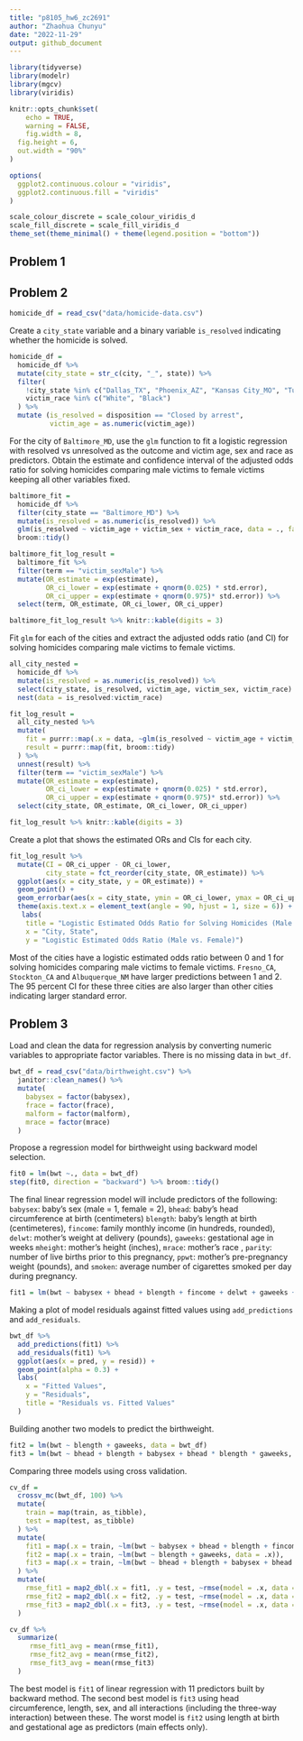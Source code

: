 ```yaml
---
title: "p8105_hw6_zc2691"
author: "Zhaohua Chunyu"
date: "2022-11-29"
output: github_document
---
```


```r
library(tidyverse)
library(modelr)
library(mgcv)
library(viridis)

knitr::opts_chunk$set(
	echo = TRUE,
	warning = FALSE,
	fig.width = 8, 
  fig.height = 6,
  out.width = "90%"
)

options(
  ggplot2.continuous.colour = "viridis",
  ggplot2.continuous.fill = "viridis"
)

scale_colour_discrete = scale_colour_viridis_d
scale_fill_discrete = scale_fill_viridis_d
theme_set(theme_minimal() + theme(legend.position = "bottom"))
```

## Problem 1



## Problem 2
```r
homicide_df = read_csv("data/homicide-data.csv")
```

Create a `city_state` variable and a binary variable `is_resolved` indicating whether the homicide is solved.

```r
homicide_df = 
  homicide_df %>% 
  mutate(city_state = str_c(city, "_", state)) %>% 
  filter(
    !city_state %in% c("Dallas_TX", "Phoenix_AZ", "Kansas City_MO", "Tulsa_AL"),
    victim_race %in% c("White", "Black")
  ) %>% 
  mutate (is_resolved = disposition == "Closed by arrest",
          victim_age = as.numeric(victim_age))
```

For the city of `Baltimore_MD`, use the `glm` function to fit a logistic regression with resolved vs unresolved as the outcome and victim age, sex and race as predictors. Obtain the estimate and confidence interval of the adjusted odds ratio for solving homicides comparing male victims to female victims keeping all other variables fixed.

```r
baltimore_fit = 
  homicide_df %>% 
  filter(city_state == "Baltimore_MD") %>%
  mutate(is_resolved = as.numeric(is_resolved)) %>% 
  glm(is_resolved ~ victim_age + victim_sex + victim_race, data = ., family = "binomial") %>% 
  broom::tidy()  

baltimore_fit_log_result = 
  baltimore_fit %>% 
  filter(term == "victim_sexMale") %>% 
  mutate(OR_estimate = exp(estimate),
         OR_ci_lower = exp(estimate + qnorm(0.025) * std.error),
         OR_ci_upper = exp(estimate + qnorm(0.975)* std.error)) %>% 
  select(term, OR_estimate, OR_ci_lower, OR_ci_upper)  

baltimore_fit_log_result %>% knitr::kable(digits = 3)
```

Fit `glm` for each of the cities and extract the adjusted odds ratio (and CI) for solving homicides comparing male victims to female victims. 

```r
all_city_nested = 
  homicide_df %>% 
  mutate(is_resolved = as.numeric(is_resolved)) %>% 
  select(city_state, is_resolved, victim_age, victim_sex, victim_race) %>% 
  nest(data = is_resolved:victim_race)

fit_log_result = 
  all_city_nested %>% 
  mutate(
    fit = purrr::map(.x = data, ~glm(is_resolved ~ victim_age + victim_sex + victim_race, data = .x, family = "binomial")),
    result = purrr::map(fit, broom::tidy)
  ) %>% 
  unnest(result) %>% 
  filter(term == "victim_sexMale") %>% 
  mutate(OR_estimate = exp(estimate),
         OR_ci_lower = exp(estimate + qnorm(0.025) * std.error),
         OR_ci_upper = exp(estimate + qnorm(0.975)* std.error)) %>% 
  select(city_state, OR_estimate, OR_ci_lower, OR_ci_upper)  

fit_log_result %>% knitr::kable(digits = 3)
```

Create a plot that shows the estimated ORs and CIs for each city.

```r
fit_log_result %>% 
  mutate(CI = OR_ci_upper - OR_ci_lower,
         city_state = fct_reorder(city_state, OR_estimate)) %>% 
  ggplot(aes(x = city_state, y = OR_estimate)) +
  geom_point() +
  geom_errorbar(aes(x = city_state, ymin = OR_ci_lower, ymax = OR_ci_upper))+
  theme(axis.text.x = element_text(angle = 90, hjust = 1, size = 6)) +
   labs(
    title = "Logistic Estimated Odds Ratio for Solving Homicides (Male vs. Female) for Each City with 95% CI",
    x = "City, State",
    y = "Logistic Estimated Odds Ratio (Male vs. Female)")
```

Most of the cities have a logistic estimated odds ratio between 0 and 1 for solving homicides comparing male victims to female victims. `Fresno_CA`, `Stockton_CA` and `Albuquerque_NM` have larger predictions between 1 and 2. The 95 percent CI for these three cities are also larger than other cities indicating larger standard error. 

## Problem 3

Load and clean the data for regression analysis by converting numeric variables to appropriate factor variables. There is no missing data in `bwt_df`.
```r
bwt_df = read_csv("data/birthweight.csv") %>% 
  janitor::clean_names() %>% 
  mutate(
    babysex = factor(babysex),
    frace = factor(frace),
    malform = factor(malform),
    mrace = factor(mrace)
  ) 
```
Propose a regression model for birthweight using backward model selection. 

```r
fit0 = lm(bwt ~., data = bwt_df) 
step(fit0, direction = "backward") %>% broom::tidy()
```

The final linear regression model will include predictors of the following:
    `babysex`: baby’s sex (male = 1, female = 2),
    `bhead`: baby’s head circumference at birth (centimeters)
    `blength`: baby’s length at birth (centimeteres),
    `fincome`: family monthly income (in hundreds, rounded),
    `delwt`:  mother’s weight at delivery (pounds),
    `gaweeks`: gestational age in weeks 
    `mheight`: mother’s height (inches), 
    `mrace`: mother’s race ,
    `parity`:  number of live births prior to this pregnancy, 
    `ppwt`: mother’s pre-pregnancy weight (pounds), and 
    `smoken`:  average number of cigarettes smoked per day during pregnancy.
    
```r
fit1 = lm(bwt ~ babysex + bhead + blength + fincome + delwt + gaweeks + mheight + mrace + parity + ppwt + smoken, data = bwt_df)
```

Making a plot of model residuals against fitted values using `add_predictions` and `add_residuals`.

```r
bwt_df %>% 
  add_predictions(fit1) %>% 
  add_residuals(fit1) %>% 
  ggplot(aes(x = pred, y = resid)) +
  geom_point(alpha = 0.3) +
  labs(
    x = "Fitted Values",
    y = "Residuals",
    title = "Residuals vs. Fitted Values"
  )
```

Building another two models to predict the birthweight. 

```r
fit2 = lm(bwt ~ blength + gaweeks, data = bwt_df) 
fit3 = lm(bwt ~ bhead + blength + babysex + bhead * blength * gaweeks, data = bwt_df)
```

Comparing three models using cross validation. 

```r
cv_df =
  crossv_mc(bwt_df, 100) %>% 
  mutate(
    train = map(train, as_tibble), 
    test = map(test, as_tibble)
  ) %>% 
  mutate(
    fit1 = map(.x = train, ~lm(bwt ~ babysex + bhead + blength + fincome + delwt + gaweeks + mheight + mrace + parity + ppwt + smoken, data = .x)), 
    fit2 = map(.x = train, ~lm(bwt ~ blength + gaweeks, data = .x)),
    fit3 = map(.x = train, ~lm(bwt ~ bhead + blength + babysex + bhead * blength * gaweeks, data = .x))
  ) %>% 
  mutate(
    rmse_fit1 = map2_dbl(.x = fit1, .y = test, ~rmse(model = .x, data = .y)),
    rmse_fit2 = map2_dbl(.x = fit2, .y = test, ~rmse(model = .x, data = .y)),
    rmse_fit3 = map2_dbl(.x = fit3, .y = test, ~rmse(model = .x, data = .y))
  )
```

```r
cv_df %>% 
  summarize(
     rmse_fit1_avg = mean(rmse_fit1),
     rmse_fit2_avg = mean(rmse_fit2),
     rmse_fit3_avg = mean(rmse_fit3)
  )
```

The best model is `fit1` of linear regression with 11 predictors built by backward method. The second best model is `fit3` using head circumference, length, sex, and all interactions (including the three-way interaction) between these. The worst model is `fit2` using length at birth and gestational age as predictors (main effects only). 



